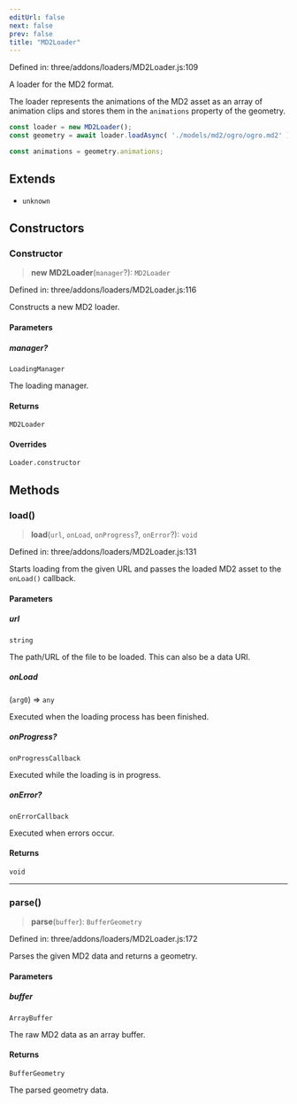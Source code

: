 ```yaml
---
editUrl: false
next: false
prev: false
title: "MD2Loader"
---
```


Defined in: three/addons/loaders/MD2Loader.js:109

A loader for the MD2 format.

The loader represents the animations of the MD2 asset as an array of animation
clips and stores them in the `animations` property of the geometry.

```js
const loader = new MD2Loader();
const geometry = await loader.loadAsync( './models/md2/ogro/ogro.md2' );

const animations = geometry.animations;
```

## Extends

- `unknown`

## Constructors

### Constructor

> **new MD2Loader**(`manager`?): `MD2Loader`

Defined in: three/addons/loaders/MD2Loader.js:116

Constructs a new MD2 loader.

#### Parameters

##### manager?

`LoadingManager`

The loading manager.

#### Returns

`MD2Loader`

#### Overrides

`Loader.constructor`

## Methods

### load()

> **load**(`url`, `onLoad`, `onProgress`?, `onError`?): `void`

Defined in: three/addons/loaders/MD2Loader.js:131

Starts loading from the given URL and passes the loaded MD2 asset
to the `onLoad()` callback.

#### Parameters

##### url

`string`

The path/URL of the file to be loaded. This can also be a data URI.

##### onLoad

(`arg0`) => `any`

Executed when the loading process has been finished.

##### onProgress?

`onProgressCallback`

Executed while the loading is in progress.

##### onError?

`onErrorCallback`

Executed when errors occur.

#### Returns

`void`

***

### parse()

> **parse**(`buffer`): `BufferGeometry`

Defined in: three/addons/loaders/MD2Loader.js:172

Parses the given MD2 data and returns a geometry.

#### Parameters

##### buffer

`ArrayBuffer`

The raw MD2 data as an array buffer.

#### Returns

`BufferGeometry`

The parsed geometry data.

